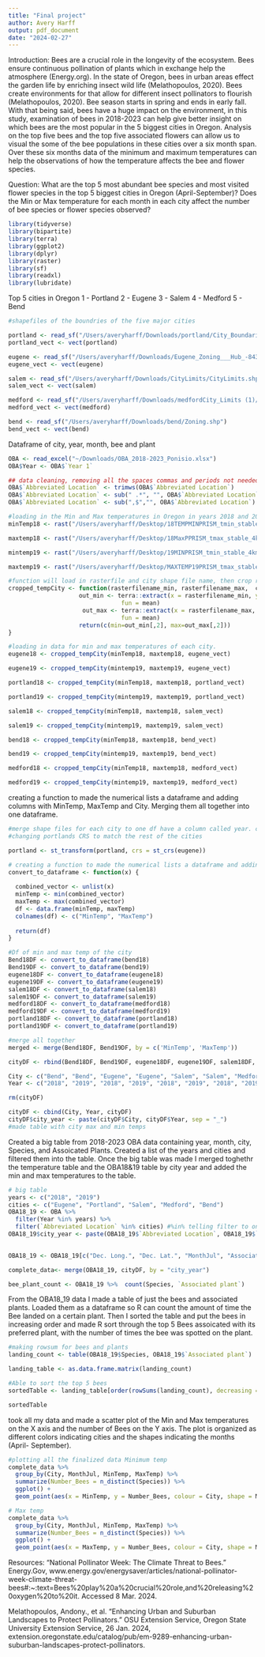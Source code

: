 ```yaml
---
title: "Final project"
author: Avery Harff 
output: pdf_document
date: "2024-02-27"
---
```


Introduction: 
Bees are a crucial role in the longevity of the ecosystem. Bees ensure continuous pollination of plants which in exchange help the atmosphere (Energy.org). In the state of Oregon, bees in urban areas effect the garden life by enriching insect wild life (Melathopoulos, 2020). Bees create environments for that allow for different insect pollinators to flourish (Melathopoulos, 2020). Bee season starts in spring and ends in early fall. With that being said, bees have a huge impact on the environment, in this study, examination of bees in 2018-2023 can help give better insight on which bees are the most popular in the 5 biggest cities in Oregon. Analysis on the top five bees and the top five associated flowers can allow us to visual the some of the bee populations in these cities over a six month span. Over these six months data of the minimum and maximum temperatures can help the observations of how the temperature affects the bee and flower species. 

 Question: 
What are the top 5 most abundant bee species and most visited flower species in the top 5 biggest cities in Oregon (April-September)? 
Does the Min or Max temperature for each month in each city affect the number of bee species or flower species observed?
```r
library(tidyverse)
library(bipartite)
library(terra)
library(ggplot2)
library(dplyr)
library(raster)
library(sf)
library(readxl)
library(lubridate)
```


Top 5 cities in Oregon
1 - Portland 
2 - Eugene
3 - Salem
4 - Medford
5 - Bend

```r
#shapefiles of the boundries of the five major cities

portland <- read_sf("/Users/averyharff/Downloads/portland/City_Boundaries.shp")
portland_vect <- vect(portland)

eugene <- read_sf("/Users/averyharff/Downloads/Eugene_Zoning___Hub_-8431398599973602668/Eugene_Zoning.shp")
eugene_vect <- vect(eugene)

salem <- read_sf("/Users/averyharff/Downloads/CityLimits/CityLimits.shp")
salem_vect <- vect(salem)

medford <- read_sf("/Users/averyharff/Downloads/medfordCity_Limits (1)/City_Limits.shp")
medford_vect <- vect(medford)

bend <- read_sf("/Users/averyharff/Downloads/bend/Zoning.shp")
bend_vect <- vect(bend)
```
Dataframe of city, year, month, bee and plant
```r
OBA <- read_excel("~/Downloads/OBA_2018-2023_Ponisio.xlsx")
OBA$Year <- OBA$`Year 1`

```

```r
## data cleaning, removing all the spaces commas and periods not needed
OBA$`Abbreviated Location` <- trimws(OBA$`Abbreviated Location`)
OBA$`Abbreviated Location` <- sub(" .*", "", OBA$`Abbreviated Location`)
OBA$`Abbreviated Location` <- sub(",$","", OBA$`Abbreviated Location`)
```

```r
#loading in the Min and Max temperatures in Oregon in years 2018 and 2019
minTemp18 <- rast("/Users/averyharff/Desktop/18TEMPMINPRISM_tmin_stable_4kmM3_2018_all_bil/PRISM_tmin_stable_4kmM3_2018_bil.bil")

maxtemp18 <- rast("/Users/averyharff/Desktop/18MaxPPRISM_tmax_stable_4kmM3_2018_all_bil/PRISM_tmax_stable_4kmM3_2018_bil.bil")

mintemp19 <- rast("/Users/averyharff/Desktop/19MINPRISM_tmin_stable_4kmM3_2019_all_bil/PRISM_tmin_stable_4kmM3_2019_bil.bil")

maxtemp19 <- rast("/Users/averyharff/Desktop/MAXTEMP19PRISM_tmax_stable_4kmM3_2019_all_bil/PRISM_tmax_stable_4kmM3_2019_bil.bil")

```

```r
#function will load in rasterfile and city shape file name, then crop raster to the city shape file, return to temp average for city 
cropped_tempCity <- function(rasterfilename_min, rasterfilename_max,  cityfilename){
                    out_min <- terra::extract(x = rasterfilename_min, y = cityfilename,
                                fun = mean)
                     out_max <- terra::extract(x = rasterfilename_max, y = cityfilename,
                                fun = mean)
                    return(c(min=out_min[,2], max=out_max[,2]))
}

#loading in data for min and max temperatures of each city. 
eugene18 <- cropped_tempCity(minTemp18, maxtemp18, eugene_vect)

eugene19 <- cropped_tempCity(mintemp19, maxtemp19, eugene_vect)

portland18 <- cropped_tempCity(minTemp18, maxtemp18, portland_vect)

portland19 <- cropped_tempCity(mintemp19, maxtemp19, portland_vect)

salem18 <- cropped_tempCity(minTemp18, maxtemp18, salem_vect)

salem19 <- cropped_tempCity(mintemp19, maxtemp19, salem_vect)

bend18 <- cropped_tempCity(minTemp18, maxtemp18, bend_vect)

bend19 <- cropped_tempCity(mintemp19, maxtemp19, bend_vect)

medford18 <- cropped_tempCity(minTemp18, maxtemp18, medford_vect)

medford19 <- cropped_tempCity(mintemp19, maxtemp19, medford_vect)

```

creating a function to made the numerical lists a dataframe and adding columns with MinTemp, MaxTemp and City. Merging them all together into one dataframe. 
```r
#merge shape files for each city to one df have a column called year. create column for all files. create a function 
#changing portlands CRS to match the rest of the cities 

portland <- st_transform(portland, crs = st_crs(eugene))

# creating a function to made the numerical lists a dataframe and adding columns with MinTemp, MaxTemp and City 
convert_to_dataframe <- function(x) {
  
  combined_vector <- unlist(x)
  minTemp <- min(combined_vector)
  maxTemp <- max(combined_vector)
  df <- data.frame(minTemp, maxTemp)
  colnames(df) <- c("MinTemp", "MaxTemp")
  
  return(df)
}

#Df of min and max temp of the city
Bend18DF <- convert_to_dataframe(bend18)
Bend19DF <- convert_to_dataframe(bend19)
eugene18DF <- convert_to_dataframe(eugene18)
eugene19DF <- convert_to_dataframe(eugene19)
salem18DF <- convert_to_dataframe(salem18)
salem19DF <- convert_to_dataframe(salem19)
medford18DF <- convert_to_dataframe(medford18)
medford19DF <- convert_to_dataframe(medford19)
portland18DF <- convert_to_dataframe(portland18)
portland19DF <- convert_to_dataframe(portland19)

#merge all together
merged <- merge(Bend18DF, Bend19DF, by = c('MinTemp', 'MaxTemp'))

cityDF <- rbind(Bend18DF, Bend19DF, eugene18DF, eugene19DF, salem18DF, salem19DF, medford18DF, medford19DF, portland18DF, portland19DF)

City <- c("Bend", "Bend", "Eugene", "Eugene", "Salem", "Salem", "Medford", "Medford", "Portland", "Portland")
Year <- c("2018", "2019", "2018", "2019", "2018", "2019", "2018", "2019", "2018", "2019")

rm(cityDF)

cityDF <- cbind(City, Year, cityDF)
cityDF$city_year <- paste(cityDF$City, cityDF$Year, sep = "_")
#made table with city max and min temps 
```
Created a big table from 2018-2023 OBA data containing year, month, city, Species, and Assoicated Plants. Created a list of the years and cities and filtered them into the table. Once the big table was made I merged toghethr the temperature table and the OBA18&19 table by city year and added the min and max temperatures to the table. 
```r
# big table 
years <- c("2018", "2019")
cities <- c("Eugene", "Portland", "Salem", "Medford", "Bend")
OBA18_19 <- OBA %>% 
  filter(Year %in% years) %>%
  filter(`Abbreviated Location` %in% cities) #%in% telling filter to only use what is in the list 
OBA18_19$city_year <- paste(OBA18_19$`Abbreviated Location`, OBA18_19$`Year 1`, sep = "_")
 

OBA18_19 <- OBA18_19[c("Dec. Long.", "Dec. Lat.", "MonthJul", "Associated plant", "Species" ,"city_year")]

complete_data<- merge(OBA18_19, cityDF, by = "city_year")

bee_plant_count <- OBA18_19 %>%  count(Species, `Associated plant`)
```
From the OBA18_19 data I made a table of just the bees and associated plants. Loaded them as a dataframe so R can count the amount of time the Bee landed on a certain plant. Then I sorted the table and put the bees in increasing order and made R sort through the top 5 Bees assoicated with its preferred plant, with the number of times the bee was spotted on the plant.  
```r
#making rowsum for bees and plants 
landing_count <- table(OBA18_19$Species, OBA18_19$`Associated plant`)

landing_table <- as.data.frame.matrix(landing_count)

#Able to sort the top 5 bees 
sortedTable <- landing_table[order(rowSums(landing_count), decreasing = TRUE) [1:5],order(colSums(landing_count), decreasing = TRUE) [1:5]]

sortedTable
```

took all my data and made a scatter plot of the Min and Max temperatures on the X axis and the number of Bees on the Y axis. The plot is organized as different colors indicating cities and the shapes indicating the months (April- September). 
```r
#plotting all the finalized data Minimum temp
complete_data %>% 
  group_by(City, MonthJul, MinTemp, MaxTemp) %>% 
  summarize(Number_Bees = n_distinct(Species)) %>% 
  ggplot() + 
  geom_point(aes(x = MinTemp, y = Number_Bees, colour = City, shape = MonthJul)) 

```


```r
# Max temp 
complete_data %>% 
  group_by(City, MonthJul, MinTemp, MaxTemp) %>% 
  summarize(Number_Bees = n_distinct(Species)) %>% 
  ggplot() + 
  geom_point(aes(x = MaxTemp, y = Number_Bees, colour = City, shape = MonthJul)) 
```



Resources:
“National Pollinator Week: The Climate Threat to Bees.” Energy.Gov, www.energy.gov/energysaver/articles/national-pollinator-week-climate-threat-bees#:~:text=Bees%20play%20a%20crucial%20role,and%20releasing%20oxygen%20to%20it. Accessed 8 Mar. 2024. 

Melathopoulos, Andony., et al.  “Enhancing Urban and Suburban Landscapes to Protect Pollinators.” OSU Extension Service, Oregon State University Extension Service, 26 Jan. 2024, extension.oregonstate.edu/catalog/pub/em-9289-enhancing-urban-suburban-landscapes-protect-pollinators. 










